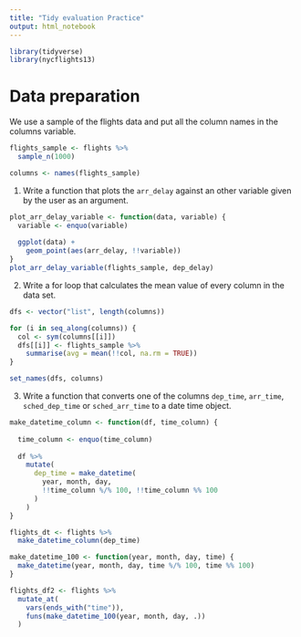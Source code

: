 ```yaml
---
title: "Tidy evaluation Practice"
output: html_notebook
---
```


```r
library(tidyverse)
library(nycflights13)
```

# Data preparation

We use a sample of the flights data and put all the column names in the columns variable.

```r
flights_sample <- flights %>%
  sample_n(1000)

columns <- names(flights_sample)
```

1. Write a function that plots the `arr_delay` against an other variable given by the user as an argument.

```r
plot_arr_delay_variable <- function(data, variable) {
  variable <- enquo(variable)
  
  ggplot(data) +
    geom_point(aes(arr_delay, !!variable))
}
plot_arr_delay_variable(flights_sample, dep_delay)
```


2. Write a for loop that calculates the mean value of every column in the data set.

```r
dfs <- vector("list", length(columns))

for (i in seq_along(columns)) {
  col <- sym(columns[[i]])
  dfs[[i]] <- flights_sample %>%
    summarise(avg = mean(!!col, na.rm = TRUE))
}

set_names(dfs, columns)
```

3. Write a function that converts one of the columns `dep_time`, `arr_time`, `sched_dep_time` or `sched_arr_time` to a date time object.

```r
make_datetime_column <- function(df, time_column) {
  
  time_column <- enquo(time_column)
  
  df %>%
    mutate(
      dep_time = make_datetime(
        year, month, day, 
        !!time_column %/% 100, !!time_column %% 100
      )
    )
}

flights_dt <- flights %>%
  make_datetime_column(dep_time)

make_datetime_100 <- function(year, month, day, time) {
  make_datetime(year, month, day, time %/% 100, time %% 100)
}

flights_df2 <- flights %>%
  mutate_at(
    vars(ends_with("time")), 
    funs(make_datetime_100(year, month, day, .))
  )
```

